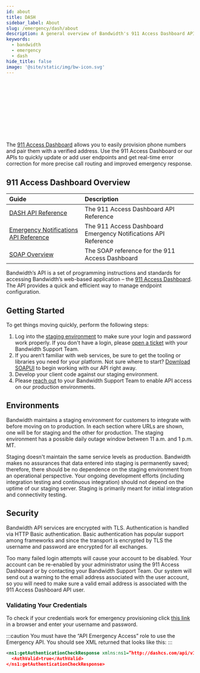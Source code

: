 ```yaml
---
id: about
title: DASH
sidebar_label: About
slug: /emergency/dash/about
description: A general overview of Bandwidth's 911 Access Dashboard API
keywords:
  - bandwidth
  - emergency
  - dash
hide_title: false
image: '@site/static/img/bw-icon.svg'
---
```



<Svg className='about-image'/> <br/>

The [911 Access Dashboard](https://dashboard.dashcs.com/) allows you to easily provision phone numbers and pair them with a verified address. Use the 911 Access Dashboard or our APIs to quickly update or add user endpoints and get real-time error correction for more precise call routing and improved emergency response.

## 911 Access Dashboard Overview
| Guide | Description |
|:------|:------------|
| [DASH API Reference](/apis/dash) | The 911 Access Dashboard API Reference |
| [Emergency Notifications API Reference](/apis/dash-notifications) | The 911 Access Dashboard Emergency Notifications API Reference |
| [SOAP Overview](/docs/emergency/dash/soap) | The SOAP reference for the 911 Access Dashboard |

Bandwidth’s API is a set of programming instructions and standards for accessing Bandwidth’s web-based application – the [911 Access Dashboard](http://dashboard.dashcs.com/). The API provides a quick and efficient way to manage endpoint configuration.

## Getting Started
To get things moving quickly, perform the following steps:

  1. Log into the [staging environment](https://staging-service.dashcs.com/dash-board/login.jsp) to make sure your login and password work properly. If you don't have a login, please [open a ticket](https://support.bandwidth.com/hc/en-us/requests/new) with your Bandwidth Support Team.
  1. If you aren’t familiar with web services, be sure to get the tooling or libraries you need for your platform. Not sure where to start? [Download SOAPUI](https://www.soapui.org/) to begin working with our API right away.
  1. Develop your client code against our staging environment.
  1. Please [reach out](https://support.bandwidth.com/hc/en-us/requests/new) to your Bandwidth Support Team to enable API access on our production environments.

## Environments
Bandwidth maintains a staging environment for customers to integrate with before moving on to production. In each section where URLs are shown, one will be for staging and the other for production. The staging environment has a possible daily outage window between 11 a.m. and 1 p.m. MT.

Staging doesn't maintain the same service levels as production. Bandwidth makes no assurances that data entered into staging is permanently saved; therefore, there should be no dependence on the staging environment from an operational perspective. Your ongoing development efforts (including integration testing and continuous integration) should not depend on the uptime of our staging server. Staging is primarily meant for initial integration and connectivity testing.

## Security
Bandwidth API services are encrypted with TLS. Authentication is handled via HTTP Basic authentication. Basic authentication has popular support among frameworks and since the transport is encrypted by TLS the username and password are encrypted for all exchanges.

Too many failed login attempts will cause your account to be disabled. Your account can be re-enabled by your administrator using the 911 Access Dashboard or by contacting your Bandwidth Support Team. Our system will send out a warning to the email address associated with the user account, so you will need to make sure a valid email address is associated with the 911 Access Dashboard API user.

### Validating Your Credentials
To check if your credentials work for emergency provisioning click [this link](https://service.dashcs.com/dash-api/xml/emergencyprovisioning/v1/authenticationcheck) in a browser and enter your username and password.

:::caution
You must have the “API Emergency Access” role to use the Emergency API. You should see XML returned that looks like this:
:::

```xml
<ns1:getAuthenticationCheckResponse xmlns:ns1=”http://dashcs.com/api/v1/emergency”>
  <AuthValid>true</AuthValid>
</ns1:getAuthenticationCheckResponse>
```
